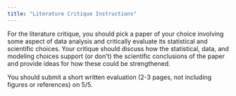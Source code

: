 ```yaml
---
title: "Literature Critique Instructions"
---
```


For the literature critique, you should pick a paper of your choice involving some aspect of data analysis and critically evaluate its statistical and scientific choices. Your critique should discuss how the statistical, data, and modeling choices support (or don't) the scientific conclusions of the paper and provide ideas for how these could be strengthened.

You should submit a short written evaluation (2-3 pages, not including figures or references) on 5/5.
